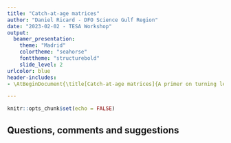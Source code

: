 ```yaml
---
title: "Catch-at-age matrices"
author: "Daniel Ricard - DFO Science Gulf Region"
date: "2023-02-02 - TESA Workshop"
output: 
  beamer_presentation:
    theme: "Madrid"
    colortheme: "seahorse"
    fonttheme: "structurebold"
    slide_level: 2
urlcolor: blue
header-includes:
- \AtBeginDocument{\title[Catch-at-age matrices]{A primer on turning length frequencies into ages}}

---
```


```r
knitr::opts_chunk$set(echo = FALSE)
```

## 


## Questions, comments and suggestions

\begin{center}
  \includegraphics[width=1.0\textwidth]{teleost-navire-stock-poissons-jacques-cartier.png}
\end{center}


